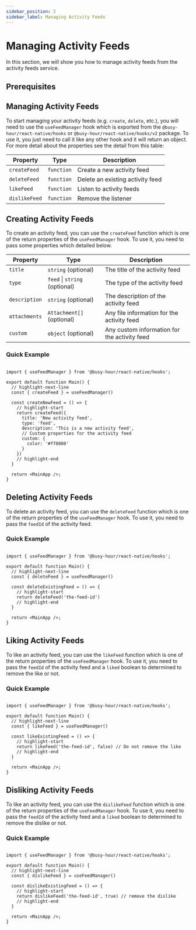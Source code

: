 ```yaml
---
sidebar_position: 2
sidebar_label: Managing Activity Feeds
---
```



# Managing Activity Feeds

In this section, we will show you how to manage activity feeds from the activity feeds service.

## Prerequisites

<ActivityFeedPrerequisites />

## Managing Activity Feeds

To start managing your activity feeds (e.g. `create`, `delete`, etc.), you will need to use the `useFeedManager` hook which is exported from the `@busy-hour/react-native/hooks` or `@busy-hour/react-native/hooks/v2` package. To use it, you just need to call it like any other hook and it will return an object. For more detail about the properties see the detail from this table:

| Property      | Type       | Description                      |
| ------------- | ---------- | -------------------------------- |
| `createFeed`  | `function` | Create a new activity feed       |
| `deleteFeed`  | `function` | Delete an existing activity feed |
| `likeFeed`    | `function` | Listen to activity feeds         |
| `dislikeFeed` | `function` | Remove the listener              |

## Creating Activity Feeds

To create an activity feed, you can use the `createFeed` function which is one of the return properties of the `useFeedManager` hook. To use it, you need to pass some properties which detailed below.

| Property      | Type                          | Description                                  |
| ------------- | ----------------------------- | -------------------------------------------- |
| `title`       | `string` (optional)           | The title of the activity feed               |
| `type`        | `feed` \| `string` (optional) | The type of the activity feed                |
| `description` | `string` (optional)           | The description of the activity feed         |
| `attachments` | `Attachment[]` (optional)     | Any file information for the activity feed   |
| `custom`      | `object` (optional)           | Any custom information for the activity feed |

### Quick Example

```tsx title="src/main.tsx"

import { useFeedManager } from '@busy-hour/react-native/hooks';

export default function Main() {
  // highlight-next-line
  const { createFeed } = useFeedManager()

  const createNewFeed = () => {
    // highlight-start
    return createFeed({
      title: 'New activity feed',
      type: 'feed',
      description: 'This is a new activity feed',
      // Custom properties for the activity feed
      custom: {
        color: '#ff0000'
      }
    })
    // highlight-end
  }

  return <MainApp />;
}

```

## Deleting Activity Feeds

To delete an activity feed, you can use the `deleteFeed` function which is one of the return properties of the `useFeedManager` hook. To use it, you need to pass the `feedId` of the activity feed.

### Quick Example

```tsx title="src/main.tsx"

import { useFeedManager } from '@busy-hour/react-native/hooks';

export default function Main() {
  // highlight-next-line
  const { deleteFeed } = useFeedManager()

  const deleteExistingFeed = () => {
    // highlight-start
    return deleteFeed('the-feed-id')
    // highlight-end
  }

  return <MainApp />;
}
```

## Liking Activity Feeds

To like an activity feed, you can use the `likeFeed` function which is one of the return properties of the `useFeedManager` hook. To use it, you need to pass the `feedId` of the activity feed and a `liked` boolean to determined to remove the like or not.

### Quick Example

```tsx title="src/main.tsx"

import { useFeedManager } from '@busy-hour/react-native/hooks';

export default function Main() {
  // highlight-next-line
  const { likeFeed } = useFeedManager()

  const likeExistingFeed = () => {
    // highlight-start
    return likeFeed('the-feed-id', false) // Do not remove the like
    // highlight-end
  }

  return <MainApp />;
}
```

## Disliking Activity Feeds

To like an activity feed, you can use the `dislikeFeed` function which is one of the return properties of the `useFeedManager` hook. To use it, you need to pass the `feedId` of the activity feed and a `liked` boolean to determined to remove the dislike or not.

### Quick Example

```tsx title="src/main.tsx"

import { useFeedManager } from '@busy-hour/react-native/hooks';

export default function Main() {
  // highlight-next-line
  const { dislikeFeed } = useFeedManager()

  const dislikeExistingFeed = () => {
    // highlight-start
    return dislikeFeed('the-feed-id', true) // remove the dislike
    // highlight-end
  }

  return <MainApp />;
}
```
